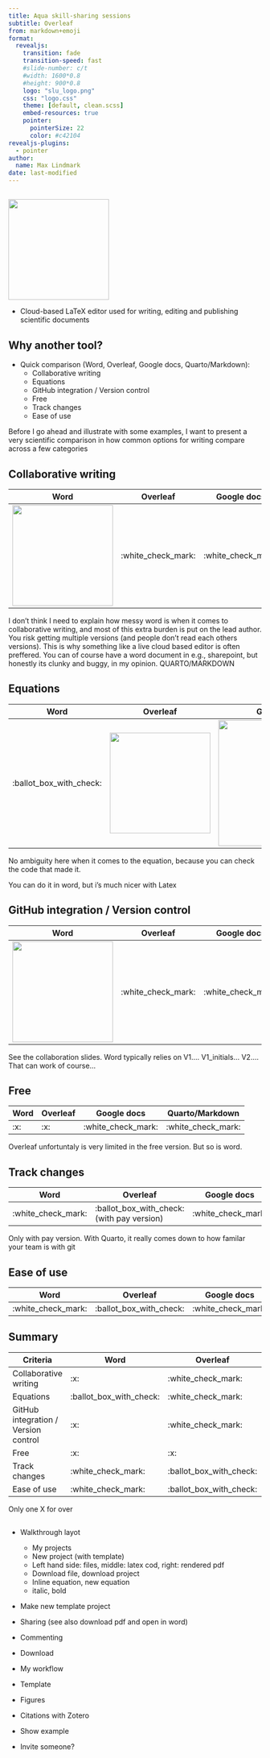 ```yaml
---
title: Aqua skill-sharing sessions
subtitle: Overleaf
from: markdown+emoji
format: 
  revealjs:
    transition: fade
    transition-speed: fast
    #slide-number: c/t
    #width: 1600*0.8
    #height: 900*0.8
    logo: "slu_logo.png"
    css: "logo.css"
    theme: [default, clean.scss]
    embed-resources: true
    pointer:
      pointerSize: 22
      color: #c42104
revealjs-plugins:
  - pointer
author: 
  name: Max Lindmark
date: last-modified
---
```


## 
![](figures/overleaf.png){height="200"}

- Cloud-based LaTeX editor used for writing, editing and publishing scientific documents

## Why another tool?

-   Quick comparison (Word, Overleaf, Google docs, Quarto/Markdown):
    -   Collaborative writing
    -   Equations
    -   GitHub integration / Version control
    -   Free
    -   Track changes
    -   Ease of use

::: notes
Before I go ahead and illustrate with some examples, I want to present a very scientific comparison in how common options for writing compare across a few categories
:::

## Collaborative writing

| Word                               | Overleaf           | Google docs        | Quarto/Markdown |
|------------------|------------------|------------------|------------------|
| ![](figures/cry.jpg){height="200"} | :white_check_mark: | :white_check_mark: | :x:             |

::: notes
I don't think I need to explain how messy word is when it comes to collaborative writing, and most of this extra burden is put on the lead author. You risk getting multiple versions (and people don't read each others versions). This is why something like a live cloud based editor is often preffered. You can of course have a word document in e.g., sharepoint, but honestly its clunky and buggy, in my opinion. QUARTO/MARKDOWN
:::

## Equations

| Word               | Overleaf                                    | Google docs                                          | Quarto/Markdown                             |
|------------------|------------------|-------------------|------------------|
| :ballot_box_with_check: | ![](figures/satisfaction.jpg){height="200"} | ![](figures/bike-fall.jpg){height="250" width="250"} | ![](figures/satisfaction.jpg){height="200"} |

::: notes
No ambiguity here when it comes to the equation, because you can check the code that made it.

You can do it in word, but i's much nicer with Latex
:::

## GitHub integration / Version control

| Word                               | Overleaf           | Google docs        | Quarto/Markdown |
|------------------|------------------|------------------|------------------|
| ![](figures/cry.jpg){height="200"} | :white_check_mark: | :white_check_mark: | :white_check_mark: |

::: notes
See the collaboration slides. Word typically relies on V1.... V1_initials... V2.... That can work of course...
:::

## Free

| Word | Overleaf | Google docs | Quarto/Markdown    |
|------|----------|-------------|--------------------|
| :x:  | :x:      | :white_check_mark: | :white_check_mark: |

::: notes
Overleaf unfortuntaly is very limited in the free version. But so is word.
:::

## Track changes

| Word               | Overleaf                              | Google docs        | Quarto/Markdown              |
|-----------------|------------------------------------------|-----------------|----------------------------|
| :white_check_mark: | :ballot_box_with_check: (with pay version) | :white_check_mark: | :ballot_box_with_check: (via Git) |

::: notes
Only with pay version. With Quarto, it really comes down to how familar your team is with git
:::

## Ease of use

| Word               | Overleaf           | Google docs        | Quarto/Markdown |
|------------------|-------------------|------------------|------------------|
| :white_check_mark: | :ballot_box_with_check: | :white_check_mark: | :x:             |

## Summary

| Criteria                             | Word               | Overleaf           | Google docs        | Quarto/Markdown |
|--------------------------------------|---------|---------|---------|---------|
| Collaborative writing                | :x:                     | :white_check_mark:      | :white_check_mark: | :x:                     |
| Equations                            | :ballot_box_with_check: | :white_check_mark:      | :x:                | :white_check_mark:      |
| GitHub integration / Version control | :x:                     | :white_check_mark:      | :x:                | :white_check_mark:      |
| Free                                 | :x:                     | :x:                     | :white_check_mark: | :white_check_mark:      |
| Track changes                        | :white_check_mark:      | :ballot_box_with_check: | :white_check_mark: | :ballot_box_with_check: |
| Ease of use                          | :white_check_mark:      | :ballot_box_with_check: | :white_check_mark: | :x:                     |

::: notes
Only one X for over
:::

## 
::: notes
- Walkthrough layot
  - My projects
  - New project (with template)
  - Left hand side: files, middle: latex cod, right: rendered pdf
  - Download file, download project
  - Inline equation, new equation
  - italic, bold
  
- Make new template project
- Sharing (see also download pdf and open in word)
- Commenting
- Download 

- My workflow
- Template
- Figures
- Citations with Zotero 
- Show example
- Invite someone?
:::


